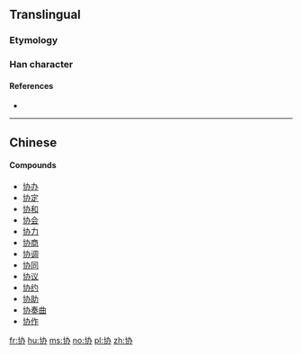 {{also|協}}
==Translingual==

===Etymology===
{{Han simp|協|f=劦|t=办}}

===Han character===
{{Han char|rn=24|rad=十|as=04|sn=6|four=|canj=JKSC|ids=⿰十办}}

====References====
* {{Han ref|kx=0156.221|hdz=10060.230|uh=534F|ud=21327}}

----

==Chinese==
{{zh-see|協}}

====Compounds====
* [[协办]]
* [[协定]]
* [[协和]]
* [[协会]]
* [[协力]]
* [[协商]]
* [[协调]]
* [[协同]]
* [[协议]]
* [[协约]]
* [[协助]]
* [[协奏曲]]
* [[协作]]

[[fr:协]]
[[hu:协]]
[[ms:协]]
[[no:协]]
[[pl:协]]
[[zh:协]]